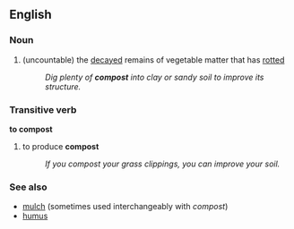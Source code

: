==English==
===Noun===
{{wikipedia}}
#(uncountable) the [[decayed]] remains of vegetable matter that has [[rot]]ted
#:''Dig plenty of '''compost''' into clay or sandy soil to improve its structure.''
===Transitive verb===
'''to compost'''
#to produce '''compost'''
#:''If you compost your grass clippings, you can improve your soil.''

===See also===
*[[mulch]] (sometimes used interchangeably with ''compost'')
*[[humus]]